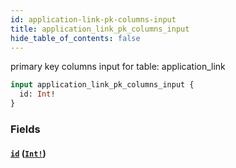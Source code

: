 ```yaml
---
id: application-link-pk-columns-input
title: application_link_pk_columns_input
hide_table_of_contents: false
---
```


primary key columns input for table: application_link

```graphql
input application_link_pk_columns_input {
  id: Int!
}
```

### Fields

#### [`id`](#) ([`Int!`](../scalars/int))
